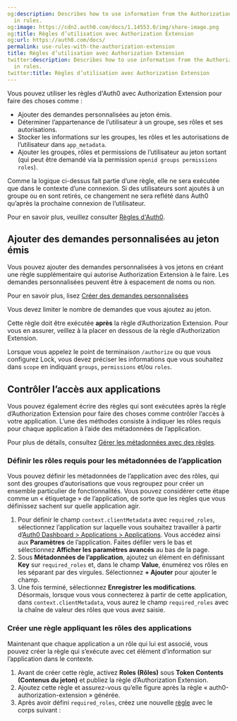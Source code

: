 ```yaml
---
og:description: Describes how to use information from the Authorization Extension
  in rules.
og:image: https://cdn2.auth0.com/docs/1.14553.0/img/share-image.png
og:title: Règles d’utilisation avec Authorization Extension
og:url: https://auth0.com/docs/
permalink: use-rules-with-the-authorization-extension
title: Règles d’utilisation avec Authorization Extension
twitter:description: Describes how to use information from the Authorization Extension
  in rules.
twitter:title: Règles d’utilisation avec Authorization Extension
---
```




Vous pouvez utiliser les règles d'Auth0 avec Authorization Extension pour faire des choses comme :

* Ajouter des demandes personnalisées au jeton émis.
* Déterminer l’appartenance de l’utilisateur à un groupe, ses rôles et ses autorisations.
* Stocker les informations sur les groupes, les rôles et les autorisations de l’utilisateur dans `app_metadata`.
* Ajouter les groupes, rôles et permissions de l’utilisateur au jeton sortant (qui peut être demandé via la permission `openid groups permissions roles`).

Comme la logique ci-dessus fait partie d’une règle, elle ne sera exécutée que dans le contexte d’une connexion. Si des utilisateurs sont ajoutés à un groupe ou en sont retirés, ce changement ne sera reflété dans Auth0 qu’après la prochaine connexion de l’utilisateur.

Pour en savoir plus, veuillez consulter [Règles d'Auth0](/rules).

## Ajouter des demandes personnalisées au jeton émis

Vous pouvez ajouter des demandes personnalisées à vos jetons en créant une règle supplémentaire qui autorise Authorization Extension à le faire. Les demandes personnalisées peuvent être à espacement de noms ou non.

Pour en savoir plus, lisez [Créer des demandes personnalisées](/security/tokens/json-web-tokens/create-custom-claims)

Vous devez limiter le nombre de demandes que vous ajoutez au jeton.



Cette règle doit être exécutée **après** la règle d’Authorization Extension. Pour vous en assurer, veillez à la placer en dessous de la règle d’Authorization Extension.

Lorsque vous appelez le point de terminaison `/authorize` ou que vous configurez Lock, vous devez préciser les informations que vous souhaitez dans `scope` en indiquant `groups`, `permissions` et/ou `roles`.

## Contrôler l’accès aux applications

Vous pouvez également écrire des règles qui sont exécutées après la règle d’Authorization Extension pour faire des choses comme contrôler l’accès à votre application. L’une des méthodes consiste à indiquer les rôles requis pour chaque application à l’aide des métadonnées de l’application.

Pour plus de détails, consultez [Gérer les métadonnées avec des règles](/users/metadata/manage-metadata-rules).

### Définir les rôles requis pour les métadonnées de l’application

Vous pouvez définir les métadonnées de l’application avec des rôles, qui sont des groupes d’autorisations que vous regroupez pour créer un ensemble particulier de fonctionnalités. Vous pouvez considérer cette étape comme un « étiquetage » de l’application, de sorte que les règles que vous définissez sachent sur quelle application agir.

1. Pour définir le champ `context.clientMetadata` avec `required_roles`, sélectionnez l’application sur laquelle vous souhaitez travailler à partir d’[Auth0 Dashboard > Applications > Applications](%24%7Bmanage_url%7D/#/applications). 
Vous accédez ainsi aux **Paramètres** de l’application. Faites défiler vers le bas et sélectionnez **Afficher les paramètres avancés** au bas de la page.
2. Sous **Métadonnées de l’application**, ajoutez un élément en définissant **Key** sur `required_roles` et, dans le champ **Value**, énumérez vos rôles en les séparant par des virgules. Sélectionnez **+ Ajouter** pour ajouter le champ.
3. Une fois terminé, sélectionnez **Enregistrer les modifications**. Désormais, lorsque vous vous connecterez à partir de cette application, dans `context.clientMetadata`, vous aurez le champ `required_roles` avec la chaîne de valeur des rôles que vous avez saisie.

### Créer une règle appliquant les rôles des applications

Maintenant que chaque application a un rôle qui lui est associé, vous pouvez créer la règle qui s’exécute avec cet élément d’information sur l’application dans le contexte.

1. Avant de créer cette règle, activez **Roles (Rôles)** sous **Token Contents (Contenus du jeton)** et publiez la règle d’Authorization Extension.
2. Ajoutez cette règle et assurez-vous qu’elle figure après la règle « auth0-authorization-extension » générée.
3. Après avoir défini `required_roles`, créez une nouvelle [règle](%24%7Bmanage_url%7D/#/rules) avec le corps suivant :